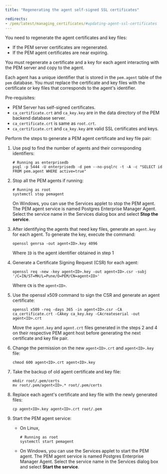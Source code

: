 ```yaml
---
title: "Regenerating the agent self-signed SSL certificates"

redirects:
- /pem/latest/managing_certificates/#updating-agent-ssl-certificates
---
```


You need to regenerate the agent certificates and key files:
- If the PEM server certificates are regenerated.
- If the PEM agent certificates are near expiring.

You must regenerate a certificate and a key for each agent interacting with the PEM server and copy to the agent.

Each agent has a unique identifier that is stored in the `pem.agent` table of the `pem` database. You must replace the certificate and key files with the certificate or key files that corresponds to the agent's identifier. 

Pre-requisites:
- PEM Server has self-signed certificates.
- `ca_certificate.crt` and `ca_key.key` are in the data directory of the PEM backend database server.
- `ca_certificate.crt` is same as `root.crt`.
- `ca_certificate.crt` and `ca_key.key` are valid SSL certificates and keys. 

Perform the steps to generate a PEM agent certificate and key file pair:

1. Use psql to find the number of agents and their corresponding identifiers:

   ```shell
   # Running as enterprisedb
   psql -p 5444 -U enterprisedb -d pem --no-psqlrc -t -A -c "SELECT id FROM pem.agent WHERE active=true"
   ```

1. Stop all the PEM agents if running:

   ```shell
   # Running as root
   systemctl stop pemagent
   ```

   On Windows, you can use the Services applet to stop the PEM agent. The PEM agent service is named Postgres Enterprise Manager Agent. Select the service name in the Services dialog box and select **Stop the service**.

1. After identifying the agents that need key files, generate an `agent.key` for each agent. To generate the key, execute the command:

    ```shell
    openssl genrsa -out agent<ID>.key 4096
   ```
   
   Where `ID` is the agent identifier obtained in step 1

1. Generate a Certificate Signing Request (CSR) for each agent:

   ```shell
   openssl req -new -key agent<ID>.key -out agent<ID>.csr -subj '/C=IN/ST=MH/L=Pune/O=PEM/CN=agent<ID>'
   ```
   
   Where `CN` is the `agent<ID>`.

1. Use the openssl x509 command to sign the CSR and generate an agent certificate:

   ```shell
   openssl x509 -req -days 365 -in agent<ID>.csr -CA ca_certificate.crt -CAkey ca_key.key -CAcreateserial -out agent<ID>.crt
   ```

   Move the `agent.key` and `agent.crt` files generated in the steps 2 and 4 on their respective PEM agent host before generating the next certificate and key file pair.

1. Change the permission on the new `agent<ID>.crt` and `agent<ID>.key` file:

   ```shell
   chmod 600 agent<ID>.crt agent<ID>.key
   ```

1. Take the backup of old agent certificate and key file:

   ```shell
   mkdir root/.pem/certs
   mv root/.pem/agent<ID>.* root/.pem/certs
   ```

1. Replace each agent's certificate and key file with the newly generated files: 
   
   ```shell
   cp agent<ID>.key agent<ID>.crt root/.pem
   ```

1. Start the PEM agent service:

   - On Linux,

     ```shell
     # Running as root
     systemctl start pemagent
     ```

    - On Windows, you can use the Services applet to start the PEM agent. The PEM agent service is named Postgres Enterprise Manager Agent. Select the service name in the Services dialog box and select **Start the service**.


